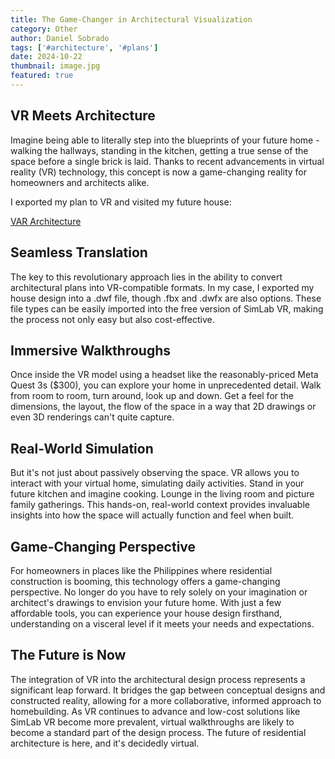 ```yaml
---
title: The Game-Changer in Architectural Visualization
category: Other
author: Daniel Sobrado
tags: ['#architecture', '#plans']
date: 2024-10-22
thumbnail: image.jpg
featured: true
---
```


## VR Meets Architecture

Imagine being able to literally step into the blueprints of your future home - walking the hallways, standing in the kitchen, getting a true sense of the space before a single brick is laid. Thanks to recent advancements in virtual reality (VR) technology, this concept is now a game-changing reality for homeowners and architects alike.

I exported my plan to VR and visited my future house:

[VAR Architecture](https://i.imgur.com/ChYgXvV.mp4)

## Seamless Translation

The key to this revolutionary approach lies in the ability to convert architectural plans into VR-compatible formats. In my case, I exported my house design into a .dwf file, though .fbx and .dwfx are also options. These file types can be easily imported into the free version of SimLab VR, making the process not only easy but also cost-effective.

## Immersive Walkthroughs

Once inside the VR model using a headset like the reasonably-priced Meta Quest 3s ($300), you can explore your home in unprecedented detail. Walk from room to room, turn around, look up and down. Get a feel for the dimensions, the layout, the flow of the space in a way that 2D drawings or even 3D renderings can't quite capture.

## Real-World Simulation 

But it's not just about passively observing the space. VR allows you to interact with your virtual home, simulating daily activities. Stand in your future kitchen and imagine cooking. Lounge in the living room and picture family gatherings. This hands-on, real-world context provides invaluable insights into how the space will actually function and feel when built.

## Game-Changing Perspective

For homeowners in places like the Philippines where residential construction is booming, this technology offers a game-changing perspective. No longer do you have to rely solely on your imagination or architect's drawings to envision your future home. With just a few affordable tools, you can experience your house design firsthand, understanding on a visceral level if it meets your needs and expectations.

## The Future is Now

The integration of VR into the architectural design process represents a significant leap forward. It bridges the gap between conceptual designs and constructed reality, allowing for a more collaborative, informed approach to homebuilding. As VR continues to advance and low-cost solutions like SimLab VR become more prevalent, virtual walkthroughs are likely to become a standard part of the design process. The future of residential architecture is here, and it's decidedly virtual.
